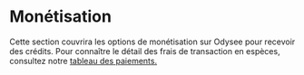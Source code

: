 # Monétisation

Cette section couvrira les options de monétisation sur Odysee pour recevoir des crédits. Pour connaître le détail des frais de transaction en espèces, consultez notre [tableau des paiements.](https://help.odysee.tv/fr/payments-chart/)

<CategoryCards/>